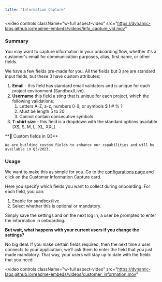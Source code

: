 ```yaml
---
title: "Information Capture"
---
```


<video
  controls
  className="w-full aspect-video"
  src="https://dynamic-labs.github.io/readme-embeds/videos/info_capture_vid.mov"
></video>

### Summary

You may want to capture information in your onboarding flow, whether it's a customer's email for communication purposes, alias, first name, or other fields.

We have a few fields pre-made for you. All the fields but 3 are are standard input fields, but these 3 have custom attributes:

1. **Email** - this field has standard email validators and is unique for each project environment (Sandbox/Live).
2. **Username** this field a sting that is unique for each project, which the following validations:
   1. Letters A-Z, a-z, numbers 0-9, or symbols $ ! # % ?
   2. Must be length 5 to 20
   3. Cannot contain consecutive symbols
3. **T-shirt size** - this field is a dropdown with the standard options available (XS, S, M, L, XL, XXL).

<Note>
    **📘 Custom fields in Q3**

    We are building custom fields to enhance our capabilities and will be available in Q3/2023.

</Note>

### Usage

We want to make this as simple for you. Go to the [configurations page ](https://app.dynamic.xyz/dashboard/configurations) and click on the Customer Information Capture card.

Here you specify which fields you want to collect during onboarding. For each field, you can:

1. Enable for sandbox/live
2. Select whether this is optional or mandatory.

Simply save the settings and on the next log in, a user be prompted to enter the information in onboarding.

**But wait, what happens with your current users if you change the settings?**

No big deal. If you make certain fields required, then the next time a user connects to your application, we'll ask them to enter the field that you just made mandatory. That way, your users will stay up to date with the fields that you need.

<video
  controls
  className="w-full aspect-video"
  src="https://dynamic-labs.github.io/readme-embeds/videos/customer_information.mov"
></video>
